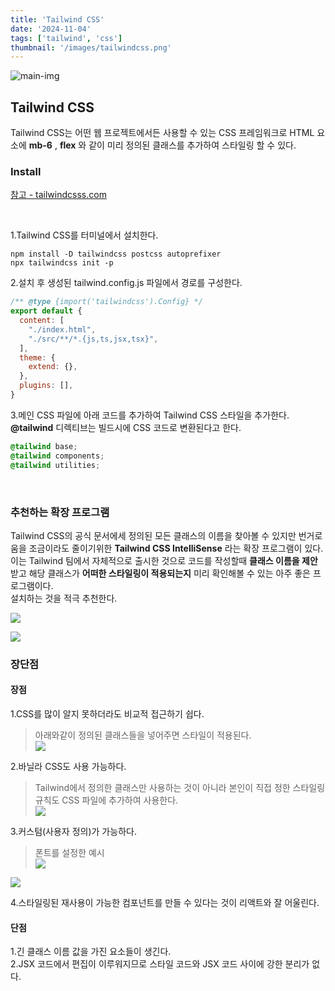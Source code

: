```yaml
---
title: 'Tailwind CSS'
date: '2024-11-04'
tags: ['tailwind', 'css']
thumbnail: '/images/tailwindcss.png'
---
```


<img src="/images/tailwindcss.png" alt="main-img" className="rounded-xl" />
<br />

<h2>Tailwind CSS</h2>

Tailwind CSS는 어떤 웹 프로젝트에서든 사용할 수 있는 CSS 프레임워크로 HTML 요소에 **mb-6** , **flex** 와 같이 미리 정의된 클래스를 추가하여 스타일링 할 수 있다.
<br />

<h3>Install</h3>
<a href="https://tailwindcss.com/docs/installation" target="_blank" rel="noopener noreferrer">
    <p className="text-info">참고 - tailwindcsss.com</p>
</a>
<br />

1.Tailwind CSS를 터미널에서 설치한다.
```npm
npm install -D tailwindcss postcss autoprefixer
npx tailwindcss init -p
```

2.설치 후 생성된 tailwind.config.js 파일에서 경로를 구성한다.
```javascript
/** @type {import('tailwindcss').Config} */
export default {
  content: [
    "./index.html",
    "./src/**/*.{js,ts,jsx,tsx}",
  ],
  theme: {
    extend: {},
  },
  plugins: [],
}
```

3.메인 CSS 파일에 아래 코드를 추가하여 Tailwind CSS 스타일을 추가한다.
<br/>**@tailwind** 디렉티브는 빌드시에 CSS 코드로 변환된다고 한다.
```css
@tailwind base;
@tailwind components;
@tailwind utilities;
```
<br />

<h3>추천하는 확장 프로그램</h3>

Tailwind CSS의 공식 문서에세 정의된 모든 클래스의 이름을 찾아볼 수 있지만 번거로움을 조금이라도 줄이기위한 **Tailwind CSS IntelliSense** 라는 확장 프로그램이 있다.<br/>
이는 Tailwind 팀에서 자체적으로 출시한 것으로 코드를 작성할때 **클래스 이름을 제안** 받고 해당 클래스가 **어떠한 스타일링이 적용되는지** 미리 확인해볼 수 있는 아주 좋은 프로그램이다.
<br/>설치하는 것을 적극 추천한다.

![](https://velog.velcdn.com/images/100-100/post/0c685322-bf4d-41b0-a420-8864de7fd741/image.png)
<br />

![](https://velog.velcdn.com/images/100-100/post/7b879ef5-c2c1-4ce0-96d4-c0fb6e6dd622/image.png)
<br />

<h3>장단점</h3>

<h4>장점</h4>

1.CSS를 많이 알지 못하더라도 비교적 접근하기 쉽다.
> 아래와같이 정의된 클래스들을 넣어주면 스타일이 적용된다.   
![](https://velog.velcdn.com/images/100-100/post/d1750f94-bc2d-4e18-91c2-6a1d18cd7a5d/image.png)

2.바닐라 CSS도 사용 가능하다.   
> Tailwind에서 정의한 클래스만 사용하는 것이 아니라 본인이 직접 정한 스타일링 규칙도 CSS 파일에 추가하여 사용한다.   
![](https://velog.velcdn.com/images/100-100/post/14b18abf-f5b1-432f-ae82-8c03f1f6499a/image.png)
 
3.커스텀(사용자 정의)가 가능하다.
> 폰트를 설정한 예시   
![](https://velog.velcdn.com/images/100-100/post/7d2d1b32-223a-4ba3-8d68-e595b8b86464/image.png)

![](https://velog.velcdn.com/images/100-100/post/d93f623c-4337-44ab-96e7-7c1bb7bbc89e/image.png)

4.스타일링된 재사용이 가능한 컴포넌트를 만들 수 있다는 것이 리액트와 잘 어울린다.

<h4>단점</h4>

1.긴 클래스 이름 값을 가진 요소들이 생긴다.<br/>
2.JSX 코드에서 편집이 이루워지므로 스타일 코드와 JSX 코드 사이에 강한 분리가 없다.